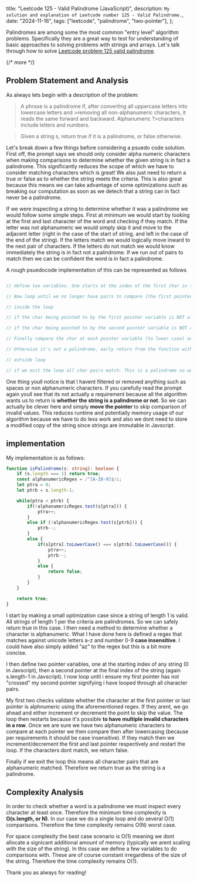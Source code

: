   title: "Leetcode 125 - Valid Palindrome (JavaScript)",
  description: `My solution and explanation of Leetcode number 125 - Valid Palindrome.`,
  date: "2024-11-16",
  tags: ["leetcode", "palindrome", "two-pointer"],
};

Palindromes are among some the most common "entry level" algorithm problems. Specifically they are a great way to test for understanding of basic approaches to solving problems with strings and arrays. Let's talk through how to solve [Leetcode problem 125 valid palindrome](https://leetcode.com/problems/valid-palindrome/description/).

{/* more */}

## Problem Statement and Analysis

As always lets begin with a description of the problem:

>A phrase is a palindrome if, after converting all uppercase letters into lowercase letters and >removing all non-alphanumeric characters, it reads the same forward and backward. Alphanumeric ?>characters include letters and numbers.

>Given a string s, return true if it is a palindrome, or false otherwise.

Let's break down a few things before considering a psuedo code solution. First off, the prompt says we should only consider alpha numeric characters when making comparisons to determine whether the given string is in fact a palindrome. This significantly reduces the scope of which we have to consider matching characters which is great! We also just need to return a true or false as to whether the string meets the criteria. This is also great because this means we can take advantage of some optimizations such as breaking our computation as soon as we detech that a string can in fact never be a palindrome. 

If we were inspecting a string to determine whether it was a palindrome we would follow some simple steps. First at minimum we would start by looking at the first and last character of the word and checking if they match. If the letter was not alphanumeric we would simply skip it and move to the adjacent letter (right in the case of the start of string, and left in the case of the end of the string). If the letters match we would logically move inward to the next pair of characters. If the letters do not match we would know immediately the string is in fact not a palindrome. If we run out of pairs to match then we can be confident the word is in fact a palindrome.

A rough psuedocode implementation of this can be represented as follows

```ts

// define two variables. One starts at the index of the first char in the string. The other at the last char in the string minus 1 (its going to be the s.length-1 because Javascript indexes at 0)

// Now loop until we no longer have pairs to compare (the first pointer becomes larger that the value of the second variable representing the end comparison in the string)

// inside the loop

// if the char being pointed to by the first pointer variable is NOT alphanumeric, increment the first variable by one

// if the char being pointed to by the second pointer variable is NOT alphanumeric, decrement the second variable by one

// Finally compare the char at each pointer variable (to lower case) and validate if they match. If they do increment the first pointer variable and decrement the second pointer variable

// Otherwise it's not a palindrome, early return from the function with false

// outside loop

// if we exit the loop all char pairs match. This is a palindrome so we can return true.
```

One thing youll notice is that I havent filtered or removed anything such as spaces or non alphanumeric characters. If you carefully read the prompt again youll see that its not actually a requirement because all the algorithm wants us to return is **whether the string is a palindrome or not**. So we can actually be clever here and simply __move the pointer__ to skip comparison of invalid values. This reduces runtime and potentially memory usage of our algorithm because we have to do less work and also we dont need to store a modified copy of the string since strings are immutable in Javscript.

## implementation

My implementation is as follows:

```ts
function isPalindrome(s: string): boolean {
    if (s.length === 1) return true;
    const alphanumericRegex = /^[A-Z0-9]$/i;
    let ptra = 0;
    let ptrb = s.length-1;

    while(ptra < ptrb) {
        if(!alphanumericRegex.test(s[ptra])) {
            ptra++;
        }
        else if (!alphanumericRegex.test(s[ptrb])) {
            ptrb--;
        }
        else {
            if(s[ptra].toLowerCase() === s[ptrb].toLowerCase()) {
                ptra++;
                ptrb--;
            }
            else {
                return false;
            }
        }
    }

    return true;
}
```

I start by making a small optimization case since a string of length 1 is valid. All strings of length 1 per the criteria are palindromes. So we can safely return true in this case. I then need a method to determine whether a character is alphanumeric. What I have done here is defined a regex that matches against unicode letters a-z and number 0-9 __case insensitive__. I could have also simply added "az" to the regex but this is a bit more concise.

I then define two pointer variables, one at the starting index of any string (0 in Javscript), then a second pointer at the final index of the string (again s.length-1 in Javscript). I now loop until i ensure my first pointer has not "crossed" my second pointer signifying i have looped through all character pairs.

My first two checks validate whether the character at the first pointer or last pointer is alphnumeric using the aforementioned regex. If they arent, we go ahead and either increment or decrement the point to skip the value. The loop then restarts because it's possible **to have multiple invalid characters in a row**. Once we are sure we have two alphanumeric characters to compare at each pointer we then compare then after lowercasing (because per requirements it should be case insensitive). If they match then we increment/decrement the first and last pointer respectively and restart the loop. If the characters dont match, we return false.

Finally if we exit the loop this means all character pairs that are alphanumeric matched. Therefore we return true as the string is a palindrome.

## Complexity Analysis

In order to check whether a word is a palindrome we must inspect every character at least once. Therefore the minimum time complexity is **O(s.length, or N)**. In our case we do a single loop and do several O(1) comparisons. Therefore the time complexity remains O(N) worst case.

For space complexity the best case scenario is O(1) meaning we dont allocate a signicant additional amount of memory (typically we arent scaling with the size of the string). In this case we define a few variables to do comparisons with. These are of course constant irregardless of the size of the string. Therefore the time complexity remains O(1).

Thank you as always for reading!